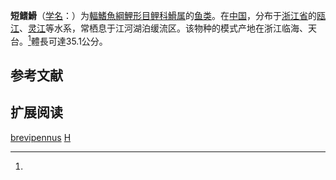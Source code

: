 {{Speciesbox
| name = 短鳍䱻
| status = NE
| status_system = IUCN3.1
| image = 
| genus = Hemibarbus
| species = brevipennus
| authority = Yue, 1995<ref name='id6123'>{{cite web| url =http://www.bioinfo.cn/db05/BjdwSpecies.php?action=view&id=6123| title =短鳍䱻| work =中国动物物种编目数据库| publisher =中国科学院微生物研究所| author =中国科学院动物研究所| accessdate =2009-04-11| deadurl =yes| archiveurl =https://web.archive.org/web/20160305082828/http://www.bioinfo.cn/db05/BjdwSpecies.php?action=view&id=6123| archivedate =2016-03-05}}</ref>
| synonyms = 
}}

'''短鳍䱻'''（[[学名|学名]]：{{lang|la|''Hemibarbus brevipennus''}}）为[[輻鰭魚綱|輻鰭魚綱]][[鯉形目|鯉形目]][[鲤科|鲤科]][[䱻属|䱻属]]的[[鱼类|鱼类]]。在[[中国|中国]]，分布于[[浙江省|浙江省]]的[[瓯江|瓯江]]、[[灵江|灵江]]等水系，常栖息于江河湖泊缓流区。该物种的模式产地在浙江临海、天台。<ref name='id6123'/>體長可達35.1公分。

== 参考文献 ==
{{reflist}}

== 扩展阅读 ==
{{refbegin}}
{{wikispecies-inline|Hemibarbus brevipennus|短鳍䱻}}
{{refend}}
{{Taxonbar|from=Q3755105}}

[[Category:䱻屬|brevipennus]]
[[Category:1995年描述的魚類|H]]


{{鯉形目小作品}}